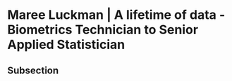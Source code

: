 # Maree Luckman | A lifetime of data - Biometrics Technician to Senior Applied Statistician {-}

## Subsection 


